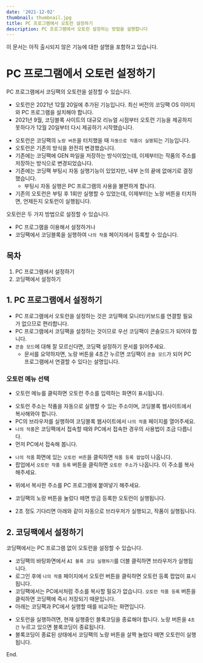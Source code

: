 ```yaml
---
date: '2021-12-02'
thumbnail: thumbnail.jpg
title: PC 프로그램에서 오토런 설정하기
description: PC 프로그램에서 오토런 설정하는 방법을 설명합니다
---
```


이 문서는 아직 출시되지 않은 기능에 대한 설명을 포함하고 있습니다.

# PC 프로그램에서 오토런 설정하기

<MdxTextBox>
    <Box sx={{color:'secondary.main', fontWeight:600, mb:1}}>
        PC 프로그램에서 코딩팩의 오토런을 설정할 수 있습니다.
    </Box>
    <ul>
        <li>오토런은 2021년 12월 20일에 추가된 기능입니다. 최신 버전의 코딩팩 OS 이미지와 PC 프로그램을 설치해야 합니다.</li>
        <li>2021년 9월, 코딩블록 사이트의 대규모 리뉴얼 시점부터 오토런 기능을 제공하지 못하다가 12월 20일부터 다시 제공하기 시작했습니다.</li>
    </ul>
</MdxTextBox>

- 오토런은 코딩팩의 `노랑 버튼`을 터치했을 때 `자동으로 작품이 실행`되는 기능입니다.
- 오토런은 기존의 방식을 완전히 변경했습니다. 
- 기존에는 코딩팩에 GEN 파일을 저장하는 방식이었는데, 이제부터는 작품의 주소를 저장하는 방식으로 변경되었습니다.
- 기존에는 코딩팩 부팅시 자동 실행기능이 있었지만, 내부 논의 끝에 없애기로 결정했습니다.
    - 부팅시 자동 실행은 PC 프로그램의 사용을 불편하게 합니다.
- 기존의 오토런은 부팅 후 1회만 실행할 수 있었는데, 이제부터는 노랑 버튼을 터치하면, 언제든지 오토런이 실행됩니다.

오토런은 두 가지 방법으로 설정할 수 있습니다. 
- PC 프로그램을 이용해서 설정하거나 
- 코딩팩에서 코딩블록을 실행하여 `나의 작품` 페이지에서 등록할 수 있습니다.

## 목차
1. PC 프로그램에서 설정하기
1. 코딩팩에서 설정하기


## 1. PC 프로그램에서 설정하기

- PC 프로그램에서 오토런을 설정하는 것은 코딩팩에 모니터/키보드를 연결할 필요가 없으므로 편리합니다.
- PC 프로그램에서 코딩팩을 설정하는 것이므로 우선 코딩팩이 콘솔모드가 되어야 합니다.
- `콘솔 모드`에 대해 잘 모르신다면, <PostLink postId="hw-pc-how-to-codingpack-setup">코딩팩 설정하기</PostLink> 문서를 읽어주세요.
    - 문서를 요약하자면, 노랑 버튼을 4초간 누르면 코딩팩이 `콘솔 모드`가 되어 PC 프로그램에서 연결할 수 있다는 설명입니다.

### 오토런 메뉴 선택

<MdxImageView src="/images/hw-pc/codingpack_autorun1.png" caption="PC 프로그램의 오토런 메뉴"/>

- 오토런 메뉴를 클릭하면 오토런 주소를 입력하는 화면이 표시됩니다.

<MdxImageView src="/images/hw-pc/codingpack_autorun2.png" caption="오토런 주소 붙여넣기"/>

- 오토런 주소는 작품을 자동으로 실행할 수 있는 주소이며, 코딩블록 웹사이트에서 복사해와야 합니다.
- PC의 브라우저를 실행하여 코딩블록 웹사이트에서 `나의 작품` 페이지를 열어주세요.
- `나의 작품`은 코딩팩에서 접속할 때와 PC에서 접속한 경우의 사용법이 조금 다릅니다.
- 먼저 PC에서 접속해 봅니다.

<MdxImageView src="/images/hw-pc/codingpack_autorun3.png" caption="코딩블록 사이트의 나의 작품"/>

- `나의 작품` 화면에 있는 `오토런 버튼`을 클릭하면 `작품 등록 팝업`이 나옵니다.
- 팝업에서 `오토런 작품 등록` 버튼을 클릭하면 `오토런 주소`가 나옵니다. 이 주소를 복사해주세요.

<MdxImageView src="/images/hw-pc/codingpack_autorun4.png" caption="오토런 주소 생성"/>

- 위에서 복사한 주소를 PC 프로그램에 붙여넣기 해주세요.

<MdxImageView src="/images/hw-pc/codingpack_autorun5.png" caption="오토런 주소 붙여넣기"/>

- 코딩팩의 노랑 버튼을 눌렀다 떼면 방금 등록한 오토런이 실행됩니다.

<MdxImageView src="/images/hw-pc/codingpack_autorun6.png" caption="노랑 버튼을 살짝 눌렀다 떼기"/>

- 2초 정도 기다리면 아래와 같이 자동으로 브라우저가 실행되고, 작품이 실행됩니다.

<MdxImageView src="/images/hw-pc/codingpack_autorun7.png" caption="오토런이 실행된 상태"/>

## 2. 코딩팩에서 설정하기
<MdxTextBox>
    <Box sx={{color:'secondary.main', fontWeight:600, mb:1}}>
        코딩팩에서는 PC 프로그램 없이 오토런을 설정할 수 있습니다.
    </Box>
</MdxTextBox>

- 코딩팩의 바탕화면에서 `AI 블록 코딩 실행하기`를 더블 클릭하면 브라우저가 실행됩니다.
- 로그인 후에 `나의 작품` 페이지에서 오토런 버튼을 클릭하면 오토런 등록 팝업이 표시됩니다.
- 코딩팩에서는 PC에서처럼 주소를 복사할 필요가 없습니다. `오토런 작품 등록` 버튼을 클릭하면 코딩팩에 즉시 저장되기 때문입니다.
- 아래는 코딩팩과 PC에서 실행할 때를 비교하는 화면입니다.

<MdxImageView src="/images/hw-pc/codingpack_autorun8.png" caption="코딩팩과 PC에서의 오토런이 생성 비교"/>

- 오토런을 실행하려면, 현재 실행중인 블록코딩을 종료해야 합니다. 노랑 버튼을 `4초간` 누르고 있으면 블록코딩이 종료됩니다.
- 블록코딩이 종료된 상태에서 코딩팩의 노랑 버튼을 살짝 눌렀다 떼면 오토런이 실행됩니다.

End.
